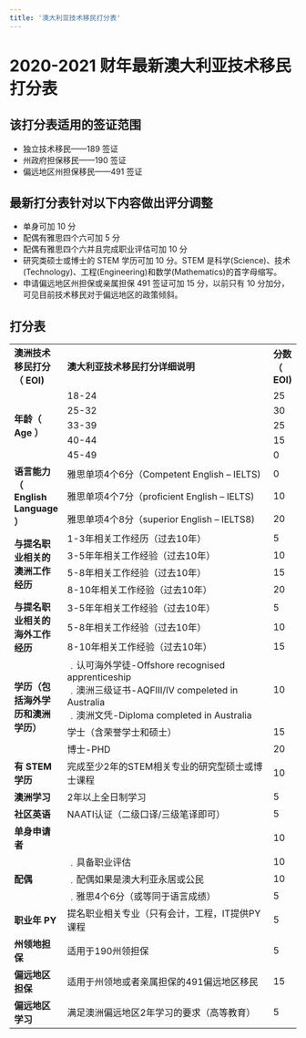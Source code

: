 ```yaml
---
title: '澳大利亚技术移民打分表'
---
```


# 2020-2021 财年最新澳大利亚技术移民打分表

## 该打分表适用的签证范围

- 独立技术移民——189 签证
- 州政府担保移民——190 签证
- 偏远地区州担保移民——491 签证

## 最新打分表针对以下内容做出评分调整

- 单身可加 10 分
- 配偶有雅思四个六可加 5 分
- 配偶有雅思四个六并且完成职业评估可加 10 分
- 研究类硕士或博士的 STEM 学历可加 10 分。STEM 是科学(Science)、技术(Technology)、工程(Engineering)和数学(Mathematics)的首字母缩写。
- 申请偏远地区州担保或亲属担保 491 签证可加 15 分，以前只有 10 分加分，可见目前技术移民对于偏远地区的政策倾斜。

## 打分表

<table className="alignleft">
  <tbody>
    <tr>
      <td>
        <strong>澳洲技术移民打分（</strong>
        <strong>EOI)</strong>
      </td>
      <td>
        <strong>澳大利亚技术移民打分详细说明</strong>
      </td>
      <td>
        <strong>分数（</strong>
        <strong>EOI)</strong>
      </td>
    </tr>
    <tr>
      <td rowspan="5">
        <strong>年龄（</strong>
        <strong>Age</strong>
        <strong>）</strong>
      </td>
      <td>18-24</td>
      <td>25</td>
    </tr>
    <tr>
      <td>25-32</td>
      <td>30</td>
    </tr>
    <tr>
      <td>33-39</td>
      <td>25</td>
    </tr>
    <tr>
      <td>40-44</td>
      <td>15</td>
    </tr>
    <tr>
      <td>45-49</td>
      <td>0</td>
    </tr>
    <tr>
      <td rowspan="3">
        <strong>语言能力（</strong>
        <strong>English Language</strong>
        <strong>）</strong>
      </td>
      <td>雅思单项4个6分（Competent English – IELTS)</td>
      <td>0</td>
    </tr>
    <tr>
      <td>雅思单项4个7分（proficient English – IELTS)</td>
      <td>10</td>
    </tr>
    <tr>
      <td>雅思单项4个8分（superior English – IELTS8)</td>
      <td>20</td>
    </tr>
    <tr>
      <td rowspan="4">
        <strong>与提名职业相关的澳洲工作经历</strong>
      </td>
      <td>1-3年相关工作经历（过去10年）</td>
      <td>5</td>
    </tr>
    <tr>
      <td>3-5年年相关工作经验（过去10年）</td>
      <td>10</td>
    </tr>
    <tr>
      <td>5-8年相关工作经验（过去10年）</td>
      <td>15</td>
    </tr>
    <tr>
      <td>8-10年相关工作经验（过去10年）</td>
      <td>20</td>
    </tr>
    <tr>
      <td rowspan="3">
        <strong>与提名职业相关的海外工作经历</strong>
      </td>
      <td>3-5年年相关工作经验（过去10年）</td>
      <td>5</td>
    </tr>
    <tr>
      <td>5-8年相关工作经验（过去10年）</td>
      <td>10</td>
    </tr>
    <tr>
      <td>8-10年相关工作经验（过去10年）</td>
      <td>15</td>
    </tr>
    <tr>
      <td rowspan="3">
        <strong>学历（包括海外学历和澳洲学历）</strong>
      </td>
      <td width="375">
        ﹒认可海外学徒-Offshore recognised apprenticeship
        <br />
        ﹒澳洲三级证书-AQFⅢ/Ⅳ compeleted in Australia
        <br />
        ﹒澳洲文凭-Diploma completed in Australia
      </td>
      <td>10</td>
    </tr>
    <tr>
      <td>学士（含荣誉学士和硕士）</td>
      <td>15</td>
    </tr>
    <tr>
      <td>博士-PHD</td>
      <td>20</td>
    </tr>
    <tr>
      <td>
        <strong>有</strong>
        <strong>STEM</strong>
        <strong>学历</strong>
      </td>
      <td>完成至少2年的STEM相关专业的研究型硕士或博士课程</td>
      <td>10</td>
    </tr>
    <tr>
      <td>
        <strong>澳洲学习</strong>
      </td>
      <td>2年以上全日制学习</td>
      <td>5</td>
    </tr>
    <tr>
      <td>
        <strong>社区英语</strong>
      </td>
      <td>NAATI认证（二级口译/三级笔译即可）</td>
      <td>5</td>
    </tr>
    <tr>
      <td>
        <strong>单身申请者</strong>
      </td>
      <td></td>
      <td>10</td>
    </tr>
    <tr>
      <td rowspan="3">
        <strong>配偶</strong>
      </td>
      <td>﹒具备职业评估</td>
      <td>10</td>
    </tr>
    <tr>
      <td>﹒配偶如果是澳大利亚永居或公民</td>
      <td>10</td>
    </tr>
    <tr>
      <td>﹒雅思4个6分（或等同于语言成绩）</td>
      <td>5</td>
    </tr>
    <tr>
      <td>
        <strong>职业年</strong>
        <strong>PY</strong>
      </td>
      <td>提名职业相关专业（只有会计，工程，IT提供PY课程</td>
      <td>5</td>
    </tr>
    <tr>
      <td>
        <strong>州领地担保</strong>
      </td>
      <td>适用于190州领担保</td>
      <td>5</td>
    </tr>
    <tr>
      <td>
        <strong>偏远地区担保</strong>
      </td>
      <td>适用于州领地或者亲属担保的491偏远地区移民</td>
      <td>15</td>
    </tr>
    <tr>
      <td>
        <strong>偏远地区学习</strong>
      </td>
      <td>满足澳洲偏远地区2年学习的要求（高等教育）</td>
      <td>5</td>
    </tr>
  </tbody>
</table>
